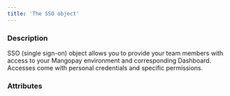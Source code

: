 ```yaml
---
title: 'The SSO object'
---
```


  
### Description
SSO (single sign-on) object allows you to provide your team members with access to your Mangopay environment and corresponding Dashboard. Accesses come with personal credentials and specific permissions.  

### Attributes  

<Id />  

<FirstName2 />  

<LastName2 />  

<Tag1 />  

<Active2 />  

<Email1 />  

<ClientId />  

<InvitationStatus />  

<PermissionGroupId />  

<LastLoginDate />  

<CreationDate1 />